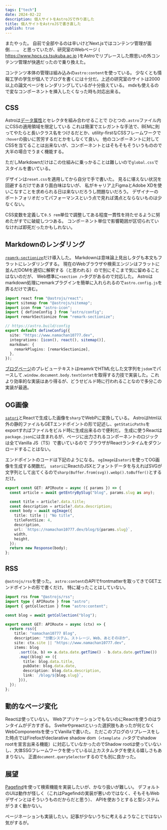 ```yaml
---
tags: ["tech"]
date: 2024-02-22
description: 個人サイトをAstroJSで作り直した
title: 個人サイトをAstroJSで書き直した
publish: true
---
```


またやった。
自前で全部やるのは辛いけどNext.jsではコンテンツ管理が面倒……。
と思っていたが、研究室のWebページ ( https://www.hpcs.cs.tsukuba.ac.jp )をAstroでリプレースした際思いの外コンテンツ管理が快適だったので乗り換えた。

コンテンツ本体の管理は組み込みの`astro:content`を使っている。
少なくとも情報工学の学生が個人でブログを書くには十分だ。上述の研究室のサイトは2000以上の論文ページをレンダリングしているが十分扱えている。
mdxも使えるので変なコンポーネントを挿入したくなった時も対応出来る。

## CSS

Astroは[データ属性](https://developer.mozilla.org/ja/docs/Learn/HTML/Howto/Use_data_attributes)とセレクタを組み合わせることで
ひとつの`.astro`ファイル内にCSSの適用領域を限定している
これは簡潔でエレガントな手法で、BEMに則ってやたらと長いクラス名をつけるだとか、utility-firstなCSSフレームワークで
`:hover`の扱いに苦労するだとかをしなくて良い。
他のコンポーネントに対してCSSを当てることは出来ないが、コンポーネントとはそもそもそういうものので大半の場合でうまく機能する。

ただしMarkdownだけはこの仕組みに乗っかることは難しいので`global.css`でスタイルを書いている。

デザインは`reset.css`を適用してから自分で手で書いた。
見るに堪えない状況を回避するだけであまり面白味はないが、
私がキャリア上FigmaとAdobe XDを使いこなすことを求められる日は来ないだろうし問題ないだろう。
デザイナーのポートフォリオだってパフォーマンスという点で見れば満点とならないものは少なくない。

CSS変数を定義して`0.5 rem`単位で調整してある程度一貫性を持たせるように努めたがすでに破綻しつつある。
コンポーネント単位で影響範囲が区切られていなければ即死だったかもしれない。

## Markdownのレンダリング

[`reamrk-sectionize`](https://www.npmjs.com/package/remark-sectionize)だけ導入した。
Markdownは意味論上見出しタグも本文もフラットにレンダリングする。
現在のWebブラウザや検索エンジンはフラットに並んだDOMを適切に解釈する（と思われる）ので別にそこまで気に留めることはないのだが、
Web標準に`<section />`タグがあるので対応した。
Astroはmarkdown処理にremarkプラグインを簡単に入れられるので`astro.config.js`を弄るだけで済む。

```typescript showLineNumbers
import react from "@astrojs/react";
import sitemap from "@astrojs/sitemap";
import icon from "astro-icon";
import { defineConfig } from "astro/config";
import remarkSectionize from "remark-sectionize";

// https://astro.build/config
export default defineConfig({
  site: "https://www.namachan10777.dev",
  integrations: [icon(), react(), sitemap()],
  markdown: {
    remarkPlugins: [remarkSectionize],
  },
});
```

[ブログページ](/blog/)のプレビューテキストはreamrkでHTML化した文字列を`jsdom`でパースして`.window.document.body.textContet`を取得する力技で実装した。これより効率的な実装はあり得るが、どうせビルド時に行われることなので多分この実装が最適。

## OG画像

[`satori`](https://github.com/vercel/satori)とReactで生成した画像を`sharp`でWebPに変換している。
Astroはhtml以外の静的ファイルもGETエンドポイントの形で記述し、`getStaticPaths`をexportすればファイルをビルド時に生成出来るので便利だ。
生成に使うReactは`package.json`には含まれるが、ページに出力されるコンポーネントのロジックは全てVanilla JS（TS）で書いているので
ブラウザがReactランタイムをダウンロードすることはない。

エンドポイントのコードは下記のようになる。
`ogImage`は`satori`を使ってOG画像を生成する関数だ。
`satori`にReactのJSXとフォントデータを与えればSVGが文字列として出てくるので`sharp(Buffer.from(svg)).webp().toBuffer()`とするだけ。

```typescript showLineNumbers
export const GET: APIRoute = async ({ params }) => {
  const article = await getEntryBySlug("blog", params.slug as any);

  const title = article?.data.title;
  const description = article?.data.description;
  const body = await ogImage({
    title: title || "No title",
    titleFontSize: 4,
    description,
    url: `https://namachan10777.dev/blog/${params.slug}`,
    width,
    height,
  });
  return new Response(body);
};
```

## RSS

`@astrojs/rss`を使った。
`astro:content`のAPIでfrontmatterを取ってきてGETエンドポイントの形で書くだけ。
特に凝ったことはしていない。

```typescript showLineNumbers=true
import rss from "@astrojs/rss";
import type { APIRoute } from "astro";
import { getCollection } from "astro:content";

const blog = await getCollection("blog");

export const GET: APIRoute = async (ctx) => {
  return rss({
    title: "namachan10777 Blog",
    description: "分散システム、ストレージ、Web、あとそのほか",
    site: ctx.site || "https://www.namachan10777.dev",
    items: blog
      .sort((a, b) => a.data.date.getTime() - b.data.date.getTime())
      .map((blog) => ({
        title: blog.data.title,
        pubDate: blog.data.date,
        description: blog.data.description,
        link: `/blog/${blog.slug}`,
      })),
  });
};
```

## 動的なページ変化

Reactは使っていない。 WebアプリケーションでもないのにReactを使うのはランタイムがデカすぎる。
Svelteやpreactといった選択肢もあったが何となくWebComponentsを使ってVanillaで書いた。
ただこのブログのリプレースをした時点ではFirefoxがdeclarative shadow dom（`<template />`タグでshadow rootを宣言出来る機能）に対応していなかったのでShadow rootは使っていないし、大体SSGフレームワークを使っている以上カスタムタグを使える嬉しさもあまりない。
正直`document.querySelector`するのでも別に良かった。

## 展望

[Pagefind](https://pagefind.app/)を使って検索機能を実装したいが、かなり扱いが難しい。
デフォルトのUIは動作が怪しく（これはPagefindの実装が悪いのではなく、そもそもWebデザインとはそういうものだからだと思う）、
APIを使おうとすると型システムがうまく動かない。

ページネーションも実装したい。記事が少ないうちに考えるようなことではない気がするが。
